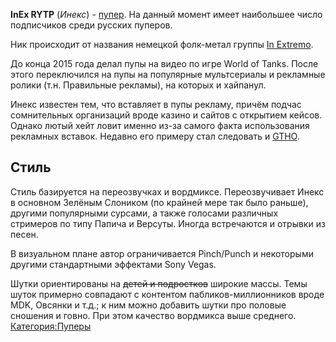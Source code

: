{{Инфобокс для пуперов
|title2=InEx RYTP
|другие_ники=InEx WoT
|image3=[[Файл:InEx_RYTP.jpg|left]]
|caption3=
|сферы_творчества=RYTP
|год_начала=2015
|image4=
|caption4=
|имя_фамилия=Павел Чмель
|дата_рождения=
|место_проживания=
|ссылки=
*[https://www.youtube.com/user/KomWOT Youtube]
*[https://vk.com/inexrytp Группа ВК]
}}

'''InEx RYTP''' (''Инекс'') - [[Пуперы|пупер]]. На данный момент имеет наибольшее число подписчиков среди русских пуперов.

Ник происходит от названия немецкой фолк-метал группы [https://ru.wikipedia.org/wiki/In_Extremo In Extremo].

До конца 2015 года делал пупы на видео по игре World of Tanks. После этого переключился на пупы на популярные мультсериалы и рекламные ролики (т.н. Правильные рекламы), на которых и хайпанул.

Инекс известен тем, что вставляет в пупы рекламу, причём подчас сомнительных организаций вроде казино и сайтов с открытием кейсов. Однако лютый хейт ловит именно из-за самого факта использования рекламных вставок. Недавно его примеру стал следовать и [[TheGetthehellout|GTHO]].

==Стиль==
Стиль базируется на переозвучках и вордмиксе. Переозвучивает Инекс в основном Зелёным Слоником (по крайней мере так было раньше), другими популярными сурсами, а также голосами различных стримеров по типу Папича и Версуты. Иногда встречаются и отрывки из песен.

В визуальном плане автор ограничивается Pinch/Punch и некоторыми другими стандартными эффектами Sony Vegas.

Шутки ориентированы на <s>детей и подростков</s> широкие массы. Темы шуток примерно совпадают с контентом пабликов-миллионников вроде МDK, Овсянки и т.д.; к ним можно добавить шутки про половые сношения и говно. При этом качество вордмикса выше среднего.
[[Категория:Пуперы]]